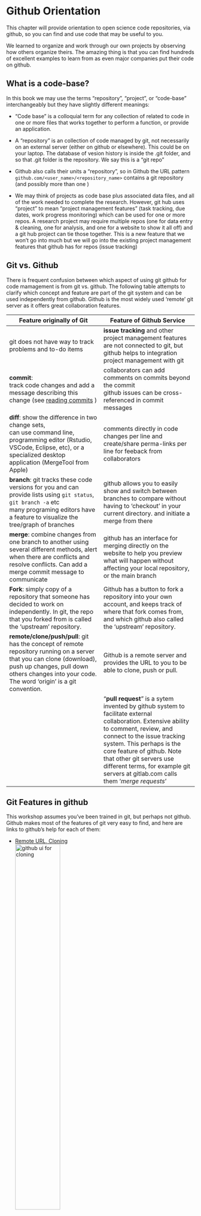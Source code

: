 # Github Orientation
This chapter will provide orientation to open science code repositories, via github, so you can find and use code that may be useful to you. 

We learned to organize and work through our own projects by observing how others organize theirs.  The amazing thing is that you can find hundreds of excellent examples to learn from as even major companies put their code on github.   


## What is a code-base? 

In this book we may use the terms "repository", "project", or "code-base" interchangeably but they have slightly different meanings: 

- "Code base" is a colloquial term for any collection of related to code in one or more files that works together to perform a function, or provide an application.  

- A "repository" is an collection of code managed by git, not necessarily on an external server (either on github or elsewhere).  This could be on your laptop.  The database of vesion history is inside the .git folder, and so that .git folder is the repository.  We say this is a "git repo"

- Github also calls their units  a "repository", so in Github the URL pattern `github.com/<user_name>/<repository_name>` contains a git repository (and possibly more than one )  

- We may think of projects as code base plus associated data files, and all of the work needed to complete the research.  However, git hub uses "project" to mean "project management features" (task tracking, due dates, work progress monitoring) which can be used for one or more repos.   A research project may require multiple repos (one for data entry & cleaning, one for analysis, and one for a website to show it all off) and a git hub project can tie those together.  This is a new feature that we won't go into much but we will go into the existing project management features that github has for repos (issue tracking)


## Git vs. Github

There is frequent confusion between which aspect of using git  github for code mamagement is from git vs. github.  The following table attempts to clarify which concept and feature are part of the git system and can be used independently from github.    Github is the most widely used 'remote' git server as it offers great collaboration features.  

| Feature originally of Git | Feature of Github Service |
| --- | ---|
|  git does not have way to track problems and to-do items| **issue tracking** and other project management features are not connected to git, but github helps to integration project management with git |
| **commit**: <br />track code changes and add a message describing this change (see [reading commits](#reading_commits) )                        | collaborators can add comments on commits beyond the commit<br />github issues can be cross-referenced in commit messages |
| **diff**: show the difference in two change sets, <br />can use command line, programming editor (Rstudio, VSCode, Eclipse, etc), or a specialized desktop application (MergeTool from Apple) | comments directly in code changes per line and create/share perma-links per line for feeback from collaborators |
| **branch**: git tracks these code versions for you and can provide lists using `git status`, `git branch -a` etc<br />many programing editors have a feature to visualize the tree/graph of branches | github allows you to easily show and switch between branches to compare without having to 'checkout' in your current directory.  and initiate a merge from there |
| **merge**: combine changes from one branch to another using several different methods, alert when there are conflicts and resolve conflicts.    Can add a merge commit message to communicate | github has an interface for merging directly on the website to help you preview what will happen without affecting your local repository, or the main branch |
| **Fork**: simply copy of a repository that someone has decided to work on independently.    In git, the repo that you forked from is called the 'upstream' repository. | Github has a button to fork a repository into your own account, and keeps track of where that fork comes from, and which github also called the 'upstream' repository. |
| **remote/clone/push/pull**: git has the concept of remote repository running on a server that you can clone (download), push up changes, pull down others changes into your code.  The word 'origin' is a git convention. | Github is a remote server and provides the URL to you to be able to clone, push or pull. |
|  | "**pull request**" is a sytem invented by github system to facilitate external collaboration.  Extensive ability to comment, review, and connect to the issue tracking system.  This perhaps is the core feature of github.  Note that other git servers use different terms, for example git servers at gitlab.com calls them '*merge requests*' |



## Git Features in github

This workshop assumes you've been trained in git, but perhaps not github.   Github makes most of the features of git very easy to find, and here are links to github's help for each of them: 

<!-- code note: attempting to use bookdown image sizing features here https://bookdown.org/yihui/rmarkdown-cookbook/figure-size.html --> 

- [Remote URL, Cloning](https://docs.github.com/en/repositories/creating-and-managing-repositories/cloning-a-repository)<br>
![github ui for cloning](https://docs.github.com/assets/cb-69468/mw-1440/images/help/repository/https-url-clone-cli.webp){width=50%}

- [Branching](https://docs.github.com/en/pull-requests/collaborating-with-pull-requests/proposing-changes-to-your-work-with-pull-requests/creating-and-deleting-branches-within-your-repository)<br>
  ![image of branch UI in github](https://docs.github.com/assets/cb-36155/mw-1440/images/help/repository/file-tree-view-branch-dropdown-expanded.webp){width=50%}

- [Commits](https://docs.github.com/en/pull-requests/committing-changes-to-your-project/creating-and-editing-commits/about-commits) <br/>
  ![github ui for viewing commits](https://docs.github.com/assets/cb-48474/mw-1440/images/help/commits/commits-page.webp){width=50%}
  

## Reading and Interpreting Git Commits like an Historian {#reading_commits}

Resources
- [Github's git guide to commits](https://github.com/git-guides/git-commit)


Reading through git commits to learn how the package has grown, who has contributed, why a commit was made. 

the concept that git and commits are form of communication with your colleagues, the public, and yourself. 

### How people communicate using commit messages
Perspective of commit messages as communication can change what you include in a commit (independent of github)


### Review commits

git is much more than just a backup system, or a way to keep track of things.  it's a means to communicate about code, and the heart of this is the commit. 

#### Viewing commits and diffs using github

 - the user interface (walk through with an example)
 - A good message succintly says what was changed and why 
 - linking with issues

A good commit is focused on solving a single problem or making a change that helps to implementing a small feature.   This way it's very clear was code was changed or added and why.    Viewing other devs commit log help you to understand how to use git more effectively when essentially less is more.   A commit is not a way to 'backup' yuor code.   There are other ways to do that.   A commit that says "nightly commit" tells me nothing about why the code was changed.   A commit should include all the changes necessary to solve a small issue, and the commit should work after it's done. 

Since I often make mistakes, I often thing a change is complete and commit my code, only to find a typo or other problem I missed.  It's possible to 'squash' commits into a single commit (the details will be discussed in a later workshop).  You may see commits that encompass many changes and seem perfects - they may actually be several commits that were 'squashed.`   

​	

#  Anatomy of a code repository {#repo-organization}
<!-- move to a new chapter? -->

we've learn about git and github, which is how to work and communicate changes in code, but what about the code itself?   This section may help you decipher the files and folders in a code base to make use of it, regardless of where it may be.  However github makes it very easy to navigate code, and is integral to communicate what the code is for. 


## Why read the source code?

First, why would one want to be a github tourist in the first place? Let set out a few reasons you may examine or use another project's code (either via github or from some other site):

- track down a problem you are having by understanding how the code is working or has changed;
- use the code to perform a function you need, either in whole or in part;
- to learn by seeing how others have written and organized code, programming structures, or files in a project. 
- to change it, adding a feature or improve in some otherw ay 

An old phrase in open source programming to describe how to track down a problems or understand how a program works is "use the source, Luke!" 

There are dozens of blog posts explaining why reading source code is valuable. But you may be here to 
Are there other reasons? 

Resources:

-  ["Reading Code Is an Important Skill. Here’s Why. "](https://builtin.com/software-engineering-perspectives/reading-code) by Tammy Xu, builtin.com


## Understanding different types of code bases

There are many ways to categorize software but, from the perspective of open science, let's consider the axis of how we use the software.  We find that there are (at least) three identifiable categories of code bases in terms of how you would use the code and maybe interact with the code base. 

There are many other ways to categorize software (language, function, outputs, domain, style, etc etc), seeing code bases in these categories these may help you understand what kind of code base you are developing and thus organize your files and code.   

Note that the organizational principles and conventions we described are independent of whether a code base is  a 'repository' (managed by git), or pushed to github.   We use github to discover, explore and use code but it could be anywhere, or even emailed to you as a zip full of files and folders.   


### Package Codebase (installable)

These are the free and open packages we install for R, Python, Julia, Java, Rust, etc etc.  These could also be stand-alone programs written in any language, for example we use the GDAL system 

These may be called packages, libraries, binaries,extensions, etc.  

The goal of these projects is to be used by others for a general purpose.   Most of the work we do is not to create packages, but if we find that "function" (NB need a better word here) of our code is applicable to a larger class of problems than the one we are solving, it may be worth creating a package.  

As a user of such a package, you don't need to access the code via github - you can most likely install from a package system (like Pypi, R package mirror,)
All of us use package Creating an R package 


### Project Codebase (useable) 

These codebases may not be installable projects, but are intended to be re-used by someone else, and that is often your future self!   Many of these include instructions for clone the code, getting all the piece you need installed, and using the program.  

An example of this is https://github.com/billspat/hpcc_megadetector which was created for a handful of researchers at MSU to run a specific chunk of python code to identify wildlife in millions of photos.  There are already existing deep-learning model code, and an install GUI program, but nothing specific to running on MSU's super computer.  To accomplish this we forked just the pieces of code we needed from this existing system, modified it to do the work we needed, created 'wrapper scripts' that coudl run them on HPC, and added documentation.  it hasn't been used in two years not and it would require updataing to be used again.  

Another example of a 'project' repositories are specific-purpose web applications.   If your goal is to create a web application to help others use your software (rather than write a desktop application or leave it as command line only) then starting with an existing 


### Reference Codebase (readable) 

There are many reason why code is published for transparent reference rather than to be re-useable.  For one, the programming effort to create code that's usable by others  is significant, which can delay or even hinder simpling getting a computational analysis completed.   Second, many of our research or academic code is useless with out the input data, and those data sets are frequently no able to be published if they are acquired from a private source.   

Many projects use code to clean data sets in a reproducible way for use in analyses, but the configuration and setup required to keep these generic takes more time than available.    

However there are many good practices one can follow to start with code that can be re-useable by others that we will cover in a later workshop.  


## Examples by Codebase Types

### Reference: 

Here is a codebase in 'assembly language' that controlled vehicles for space travel:  [Source Code for the Apollo 11 Mission](https://github.com/chrislgarry/Apollo-11)

This is clearly for reference!  There are no computers on which this could run (unless someone creates a vitual simulator of the Apollo command module that can run) 


***Examples of some reference code became a packages**

The Geneplexux project is from MSU in the Arjun Krishnan lab and is system that creates and applies machine-learning models from gene networks to predict which novel genes may be related to a geneset one is ins=terested in.  It started as a project of code that demonstrated the basis of the system (e.g. reference code).  This lab then honed the code to be more organized and logical, and while the project was not 'installable' but had instructions downloading the code, organizing the data and running the functions in Python.   They found creating an installable package made the system much easier to use for most people.   At that point they not only organized the code into a PIP-installed package, they improved and organized the code even further.   In addition it made it easier to incorporate their codebase into a website that created a graphical interface to selecting inputs and to vizualizing the outputs.   The web application could be a separate project that 'imported' the geneplexus package, rather than integrating the code. The two project (geneplexus package and geneplexus cloud-based web application) could proceed concurrently. 

Which of these categories does the code for this book (and other books like it) fall into?   If the book is to have several authors, then it may be a reuseable project.  The project will have enough instructions to allow for 



## Implications of repository type for re-use

How you may still use code that can't be 'installed' as a package

# Finding and Using Documentation

<!-- note this replaces what is currently chapter 5 -->

## Important elements to look out for:

**The README file**.  While having a file named README is a longstanding tradition in source code, Github's innovation was to show the readme file below the code files, and to use markdown formatting to render a nice looking readme.  Now this is a core feature of github for many .  However the readme file does not have to be markdown and historically had no extension and was plain text (e.g. named `README` )

**Text Files**  Historical open source linux code bases had several documentation files, usually all upper-case and with an extension, and plain text for example `README` `INSTALL` `LICENSE`   Windows does not like to open this but they can be opened in a programming editor, or by right clicking and selecting "open with..." and picking TextEdit (Mac), Notepad (Windows).  

**doc folder** This is the obvious place to look but may be buried in the repository.   

**Binary formats** A colleague would always write his documentation using MS Word becuase he could easily format it and include screen shots as needed.  The issue is that those files are not readable on github, and they are not source code, so any changes can't be tracked, and not everyone has MS Word, or a recent version.   Even PDF while universally readable in many browsers can't be tracked.  hence most packages use some form of text to write documentation, and Markdown makes this easy.  

**generated** Packages use the techinque of creating documentation by adding it directly into the code using  special format, then running a documentation generator on it.  Typically the documentation is not directly reaable from the github repository, but the software maintainer runs a utility to generate the documentation that may or may not be kept and readable in sub-folder.   A common strategy is to put specially formatted comments (e.g. lines preceeded by `#` in Python and R, or using `/* .. */` block in C) before or inside the packages functions and files.  The documentation generator reads these comments and converts them to human-readable documentation.  

R packages use the [Roxygen2](https://roxygen2.r-lib.org) utility, started in 2011 (I don't know what happened to roxygen version 1), which is based on the [Doxygen](https://en.wikipedia.org/wiki/Doxygen) utility used for C & C++ software from 1997.  Roxygen2 can generate R help files, which are not in HTML or Markdown format so are not readable on github.  However there is yet another R pacakge (YARP) called PackageDown  can generate a whole website from a properly formatted package.   

Python packages often use the [Sphinx](https://www.sphinx-doc.org/en/master/) system for documentation 

**External websites**  given the documentation generation systems often don't output markdown, many developers opt to create documentation externally, and sometimes keep this documentation in a different github project.   For python a common place to keep documentation is the ['readthedocs'](https://docs.readthedocs.io/) service 

## Code as documentation

We hope we've already convinced you that reading source code is a good idea.   Documentation is often an after thought of scientific programmers and so your best bet is to go directly to the code to determine what it does, and hopefully that code is written clearly with informative file, funciton, and variable names.   Even if there is good documentation, the source code is the definitive way to learn what a program is actually doing.   

Like reading human language for understanding and interpretation, reading source code is a learned skill.  In both cases you get better as you see more examples and understand the contexts and cultures embedded in the symbols.   [This article](https://coderscat.com/learn-from-source-code/) from 'coderscat.com' has some great pointers for that. 

Common advice given to help understand a code base is to run it yourself.   This largely depends on the type of code (see the section on project types).  

### Code tests as are a great source of insight

We don't cover writing test code in this workshop, but you may have heard about it.  In short, in a successful code project someone will have written a set of short functions that check if the result from running the code matches what you'd expect.    They are often run before you merge or push to a repository to esure everything is working as expected.  

You don't have to know how to write these tests to be able to read and learn from them.   Most tests are in a "tests" or "test" folder.    If you look to see the commands leading up to a test you can learn how the author of the code base expects the code to be used.  

### Other items documentation how to work with the code

You may see the other following files in a repository.   Often the files are names with all caps and no extension, especially if the project has some  Unix/Linux provenance (as do many open source and research software projects).   On some systems (including github), upper case sorts before lower case, and so these files show at the top of a file listing since they are meant to be read before using the software.  

 - `LICENSE`  see the chapter on licencsing here.  This documents under what conditions you may use thse software and pull from or change the code
 - 'CONTRIBUTING` good open source projects have instructions and guidelines for contributing to a project.  This is very valuable for your own projects as they are instructions for your colleagues who may contribute code, or to your future self when you forget how you get everything setup!  
 - 'man' directory this is short for 'manual' and comes from Unix/Linux system called 'man pages' which I guess is for the manual as a collection of help files. 


## Versioning and releases

### Forks

## Using someone elses code

### Dependencies/requirements

### Interaction of source scripts 

# Collaboration (ch 4)

# Collaborating with GitHub {#collaborating}



<!-- keep this in ch. 4 -->

## Project management with GitHub
Using Github's project management lite features

## Issue management
What is issue management? 
Following issues and their fixes can help you track down your bugs 

### Pandas Example: 
* [My commit](https://github.com/krishnanlab/geneplexus_app/commit/80256c10d65f22fdd63898225948e36d4d63d29b)  
* [Found someone else that had the same problem](https://github.com/pandas-dev/pandas/issues/8206) 
* [Found this in the source-code for the documentation](https://github.com/pandas-dev/pandas/blob/bdc79c146c2e32f2cab629be240f01658cfb6cc2/pandas/core/generic.py#L3888)
* [This is mentioned in the release notes for verion 1.5.0](https://pandas.pydata.org/pandas-docs/version/1.5/whatsnew/v1.5.0.html#other-deprecations)
  + The release notes have a link to the issue(s) for every change, including this one GH9568 , which spells out why the change was made.
* Since I didn't even need to specify this parameter (it was using the default value!) I just removed it from my code, and learned my lesson to keep my code as simple as possible so that I don't get burned by changes into the packages I depend upon.   


## Communication using issues 

### Requesting help/features or reporting bugs (using reprexes).  

### Example: How ask package maintainers to accommodate the global dateline and very high latitudes 
* https://github.com/rstudio/leaflet/issues/495
  + This is a great example of an obtuse issue.  There is an R package "MapView" this is a 1-stop-mapping thing, super easy.  Someone there raised an issue.   MapView depends on RLeaflet (I just know this, it doesn't say that anywhere in the issue).  The leader of the MapView project realized that it was an RLeaflet problem, so copy/pasted the issue into the RLeaflet project.  I say RLeaflet because that project actually heavily depends on the original leaflet.js for javascript, which most people just called "leaflet". Another interesting thing is that the first commenter (Darcy somebody) says that polygons are fine, which does not need to be said because the OP already said it was ok, but no one piled on and said "he already said that." Note the issue was raised in 2015 and no one was assigned and it was not fixed.   The issue was reference in 2018 for new issue (created by Rstudio) to fix it, and I only know that because in the new issue they referenced the issue number.    but even that one was not fixed.   also in the original issue is an extensive post to show a work-around.  That info now just =sits here in a github issue.    A question for the group: what should have been done by the project to deal with this issue (hints, create an issue to add the work-around in the documentation, when creating a new issue, close the original and reference the new one..  possibly tag it as "wontfix" or better tag it in a project roadmap to make it clear they care about it and will deal with at some future time.
* https://github.com/rstudio/leaflet/issues/225

### Example: ggmap package
Issue with Pacific mapping with ggmap: https://github.com/dkahle/ggmap/issues/326 
* (solution is to change the projection, the software is not the problem, but is it in the docs?)
* Another person had a question/problem but it was totally ignored: https://github.com/dkahle/ggmap/issues/295  
  + Why is that?  
  + Is there a document for this package describing how to participate in the community?  
  + Are the volunteers following the lead of the owner?
  + Who is fine ignoring these?

<!-- create a new chapter for this topic -->

# Engaging with the community 

Engaging with owners/maintainers and the broader coding community to identify and participate in discussion of issues. 


<!-- move this to to Ch. 3 Tour of Github -->

## What is a 'pull request?' (PR) (hint: it's a github thing)
* A PR lifecycle: 
  + Issue
  + Fork/Branch
  + PR
  + Merge

## Github link awesomeness
* Permalinks in code and issues
* References to issues from commits and referencing to commits from comments




you can say "here is problem" or you can ask "is this a problem?"  but a PR instead changes  the conversatin to  "is this a solution?" which is more efficient



in excercise, give them several things to be 1) making branch and editing 2) creating PR 3) forking 4) adding a comment ot the code, issue or merge request










